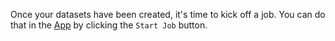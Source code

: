 Once your datasets have been created, it's time to kick off a job. You can do that in the [App](https://www.entitymatcher.com/) by clicking the `Start Job` button.